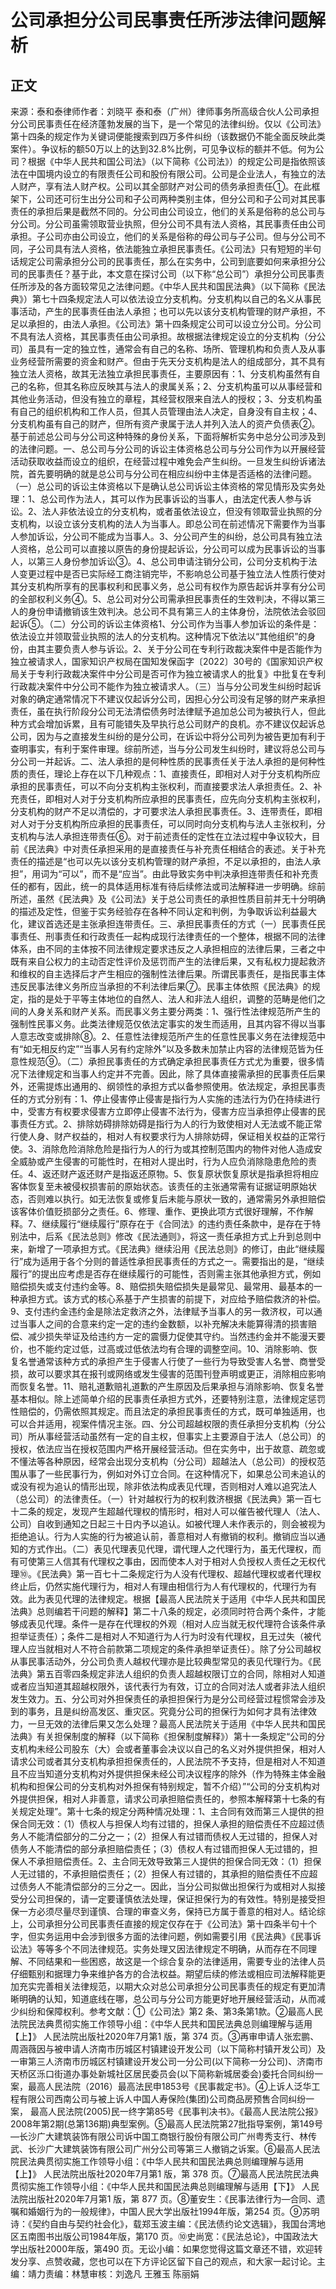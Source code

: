 # 公司承担分公司民事责任所涉法律问题解析
## 正文
来源：泰和泰律师作者：刘晓平 泰和泰（广州）律师事务所高级合伙人公司承担分公司民事责任在经济蓬勃发展的当下，是一个常见的法律纠纷。仅以《公司法》第十四条的规定作为关键词便能搜索到四万多件纠纷（该数据仍不能全面反映此类案件）。争议标的额50万以上的达到32.8%比例，可见争议标的额并不低。何为公司？根据《中华人民共和国公司法》（以下简称《公司法》）的规定公司是指依照该法在中国境内设立的有限责任公司和股份有限公司。公司是企业法人，有独立的法人财产，享有法人财产权。公司以其全部财产对公司的债务承担责任①。在此框架下，公司还可衍生出分公司和子公司两种类别主体，但分公司和子公司对其民事责任的承担后果是截然不同的。分公司由公司设立，他们的关系是俗称的总公司与分公司。分公司虽需领取营业执照，但分公司不具有法人资格，其民事责任由公司承担。子公司亦由公司设立，他们的关系是俗称的母公司与子公司。但与分公司不同，子公司具有法人资格，依法能独立承担民事责任。《公司法》只有短短的半句话规定公司需承担分公司的民事责任，那么在实务中，公司到底要如何来承担分公司的民事责任？基于此，本文意在探讨公司（以下称“总公司”）承担分公司民事责任所涉及的各方面较常见之法律问题。《中华人民共和国民法典》（以下简称《民法典》）第七十四条规定法人可以依法设立分支机构。分支机构以自己的名义从事民事活动，产生的民事责任由法人承担；也可以先以该分支机构管理的财产承担，不足以承担的，由法人承担。《公司法》第十四条规定公司可以设立分公司。分公司不具有法人资格，其民事责任由公司承担。故根据法律规定设立的分支机构（分公司）虽具有一定的独立性，通常会有自己的名称、场所、管理机构和负责人及从事业务经营所需要的资金和财产。但由于先天分支机构是法人的组成部分，其不具有独立法人资格，故其无法独立承担民事责任，主要原因有：1、分支机构虽然有自己的名称，但其名称应反映其与法人的隶属关系；2、分支机构虽可以从事经营和其他业务活动，但没有独立的章程，其经营权限来自法人的授权；3、分支机构虽有自己的组织机构和工作人员，但其人员管理由法人决定，自身没有自主权；4、分支机构虽有自己的财产，但所有资产隶属于法人并列入法人的资产负债表②。基于前述总公司与分公司这种特殊的身份关系，下面将解析实务中总分公司涉及到的法律问题。一、总公司与分公司的诉讼主体资格总公司与分公司作为以开展经营活动获取收益而设立的组织，在经营过程中难免会产生纠纷。一旦发生纠纷诉诸法院，首先要明确的就是总公司与分公司在相应纠纷中主体是否适格的法律问题。（一）总公司的诉讼主体资格以下是确认总公司诉讼主体资格的常见情形及实务处理：1、总公司作为法人，其可以作为民事诉讼的当事人，由法定代表人参与诉讼。2、法人非依法设立的分支机构，或者虽依法设立，但没有领取营业执照的分支机构，以设立该分支机构的法人为当事人。即总公司在前述情况下需要作为当事人参加诉讼，分公司不能成为当事人。3、分公司产生的纠纷，总公司具有独立法人资格，总公司可以直接以原告的身份提起诉讼，分公司可以成为民事诉讼的当事人，以第三人身份参加诉讼③。4、总公司申请注销分公司，公司分支机构于法人变更过程中是否已实际经工商注销完毕，不影响总公司基于独立法人性质行使对其分支机构所享有的民事权利和民事义务，总公司有权作为原告起诉并享有分公司的全部权利义务④。5、总公司对分公司需承担民事责任的生效判决，不得以第三人的身份申请撤销该生效判决。总公司不具有第三人的主体身份，法院依法会驳回起诉⑤。（二）分公司的诉讼主体资格1、分公司作为当事人参加诉讼的条件是：依法设立并领取营业执照的法人的分支机构。这种情况下依法以“其他组织”的身份，由其主要负责人参与诉讼。2、关于分公司在专利行政裁决案件中是否能作为独立被请求人，国家知识产权局在国知发保函字〔2022〕30号的《国家知识产权局关于专利行政裁决案件中分公司是否可作为独立被请求人的批复》中批复在专利行政裁决案件中分公司不能作为独立被请求人。（三）当与分公司发生纠纷时起诉对象的确定通常情况下不建议仅起诉分公司，因担心分公司没有足够的财产来承担责任，虽在执行阶段分公司无法清偿债务时法律赋予追加总公司为被执行人，但此种方式会增加诉累，且有可能错失及早执行总公司财产的良机。亦不建议仅起诉总公司，因为与之直接发生纠纷的是分公司，在诉讼中将分公司列为被告更加有利于查明事实，有利于案件审理。综前所述，当与分公司发生纠纷时，建议将总公司与分公司一并起诉。二、法人承担的是何种性质的民事责任关于法人承担的是何种性质的责任，理论上存在以下几种观点：1、直接责任，即相对人对于分支机构所应承担的民事责任，可以不向分支机构主张权利，而直接要求法人承担责任。2、补充责任，即相对人对于分支机构所应承担的民事责任，应先向分支机构主张权利，分支机构的财产不足以清偿的，才可要求法人承担民事责任。3、连带责任，即相对人对于分支机构所应承担的民事责任，可以同时向分支机构与法人主张权利，分支机构与法人承担连带责任⑥。对于前述责任的定性在立法过程中争议较大，目前《民法典》中对责任承担采用的是直接责任与补充责任相结合的表述。关于补充责任的描述是“也可以先以该分支机构管理的财产承担，不足以承担的，由法人承担”，用词为“可以”，而不是“应当”。由此导致实务中判决承担连带责任和补充责任的都有，因此，统一的具体适用标准有待后续修法或司法解释进一步明确。综前所述，虽然《民法典》及《公司法》关于总公司责任的承担性质目前并无十分明确的描述及定性，但鉴于实务经验存在各种不同认定和判例，为争取诉讼利益最大化，建议首选还是主张承担连带责任。三、承担民事责任的方式（一）民事责任民事责任、刑事责任和行政责任一起构成现行法律责任的一个整体，根据不同的法律体系，由不同的主体按不同法律规定要求违反之人承担相应的法律后果，三者之中既有来自公权力的主动否定性评价及惩罚而产生的法律后果，又有私权力提起救济和维权的自主选择后才产生相应的强制性法律后果。所谓民事责任，是指民事主体违反民事法律义务所应当承担的不利法律后果⑦。民事主体依照《民法典》的规定，指的是处于平等主体地位的自然人、法人和非法人组织，调整的范畴是他们之间的人身关系和财产关系。而民事义务主要分两类：1、强行性法律规范所产生的强制性民事义务。此类法律规范仅依法定事实的发生而适用，且其内容不得以当事人意志改变或排除⑧。2、任意性法律规范所产生的任意性民事义务在法律规范中有“如无相反约定”“当事人另有约定除外”以及多数未加禁止内容的法律规范皆为任意性规范⑨。（二）承担民事责任的方式确定承担民事责任方式尤为重要，很多情况下法律规定和当事人约定并不完善。因此，除了具体直接需承担的民事责任后果外，还需提炼出通用的、纲领性的承担方式以备参照使用。依法规定，承担民事责任的方式分别有：1、停止侵害停止侵害是指行为人实施的违法行为仍在持续进行中，受害方有权要求侵害方立即停止侵害不法行为，侵害方应当承担停止侵害的民事责任方式。2、排除妨碍排除妨碍是指行为人的行为致使相对人无法或不能正常行使人身、财产权益的，相对人有权要求行为人排除妨碍，保证相关权益的正常行使。3、消除危险消除危险是指行为人的行为或其控制范围内的物件对他人造成安全威胁或产生侵害的可能性时，在相对人提出时，行为人应负消除隐患危险的责任。4、返还财产返还财产是指返还原物。5、恢复原状恢复原状是指承担将相应客体恢复至未被侵权损害前的原始状态。该责任的主张通常需有证据证明原始状态，否则难以执行。如无法恢复或修复后未能与原状一致的，通常需另外承担赔偿该客体价值贬损部分之责任。6、修理、重作、更换此项方式很好理解，不作解释。7、继续履行“继续履行”原存在于《合同法》的违约责任条款中，是存在于特别法中，后系《民法总则》修改《民法通则》，将这一责任承担方式上升到总则中来，新增了一项承担方式。《民法典》继续沿用《民法总则》的修订，由此“继续履行”成为适用于各个分则的普适性承担民事责任的方式之一。需要指出的是，“继续履行”的提出应考虑是否存在继续履行的可能性，否则需主张其他承担方式，例如赔偿损失或支付违约金等。8、赔偿损失赔偿损失是最常见、最常用、最基本的一种承担方式。该方式的核心系基于产生损害的前提下，对应给予赔偿救济的补偿。9、支付违约金违约金是除法定救济之外，法律赋予当事人的另一救济权，可以通过当事人之间的合意来约定一定的违约金数额，以补充解决未能算得清的损害赔偿、减少损失举证及给违约方一定的震慑力促使其守约。当然违约金并不能漫天要价，也不能约定过低，过高或过低依法均有合理的调整空间。10、消除影响、恢复名誉通常该种方式的承担产生于侵害人行使了一些行为导致受害人名誉、商誉受损，故可以要求其在报刊或网络或发生侵害的范围刊登声明或更正，消除相应影响而恢复名誉。11、赔礼道歉赔礼道歉的产生原因及后果承担与消除影响、恢复名誉基本相似。除上述简单介绍的民事责任承担方式外，还要特别注意，法律规定惩罚性赔偿的，仍需依照其规定。而且法定的承担民事责任的方式，既可单独适用，也可以合并适用，视案件情况主张。四、分公司超越权限的责任承担分支机构（分公司）所从事经营活动虽然有一定的自主权，但事实上主要源自于法人（总公司）的授权，依法应当在授权范围内严格开展经营活动。但在实务中，出于故意、疏忽或不懂法等各种原因，经常会出现分支机构（分公司）超越法人（总公司）的授权范围从事了一些民事行为，例如对外订立合同。在这种情况下，如果总公司未追认的或没有视为追认的情形出现，除非依法构成表见代理，否则相对人难以追究法人（总公司）的法律责任。（一）针对越权行为的权利救济根据《民法典》第一百七十二条的规定，发现产生超越代理权的情形时，相对人可以催告被代理人（法人、公司）自收到通知之日起三十日内予以追认。如被代理人未作表示的，则会被视为拒绝追认。行为人实施的行为被追认前，善意相对人有撤销的权利。撤销应当以通知的方式作出。（二）表见代理表见代理，谓代理人之代理行为，虽无代理权，而有可使第三人信其有代理权之事由，因而使本人对于相对人负授权人责任之无权代理⑩。《民法典》第一百七十二条规定行为人没有代理权、超越代理权或者代理权终止后，仍然实施代理行为，相对人有理由相信行为人有代理权的，代理行为有效。此为表见代理的法律规定。根据【最高人民法院关于适用《中华人民共和国民法典》总则编若干问题的解释】第二十八条的规定，必须同时符合两个条件，才能够成表见代理。条件一是存在代理权的外观（相对人应当就无权代理符合该条件承担举证责任）；条件二是相对人不知道行为人行为时没有代理权，且无过失（被代理人应当就相对人不符合前款第二项规定的条件承担举证责任）。除了分公司越权从事民事活动外，分公司负责人越权代理亦是比较典型常见的表见代理行为。《民法典》第五百零四条规定非法人组织的负责人超越权限订立的合同，除相对人知道或者应当知道其超越权限外，该代表行为有效，订立的合同对法人或者非法人组织发生效力。五、分公司对外担保责任的承担担保行为是分公司经营过程惯常会涉及到的事务，且是纠纷高发区、重灾区。究竟分公司的担保行为如何才具有法律效力，一旦无效的法律后果又怎么处理？最高人民法院关于适用《中华人民共和国民法典》有关担保制度的解释（以下简称《担保制度解释》）第十一条规定“公司的分支机构未经公司股东（大）会或者董事会决议以自己的名义对外提供担保，相对人请求公司或者其分支机构承担担保责任的，人民法院不予支持，但是相对人不知道且不应当知道分支机构对外提供担保未经公司决议程序的除外（作为特殊主体金融机构和担保公司的分支机构对外担保有特别规定，暂不介绍）”“公司的分支机构对外提供担保，相对人非善意，请求公司承担赔偿责任的，参照本解释第十七条的有关规定处理”。第十七条的规定分两种情况处理：1、主合同有效而第三人提供的担保合同无效：（1）债权人与担保人均有过错的，担保人承担的赔偿责任不应超过债务人不能清偿部分的二分之一；（2）担保人有过错而债权人无过错的，担保人对债务人不能清偿的部分承担赔偿责任；（3）债权人有过错而担保人无过错的，担保人不承担赔偿责任。2、主合同无效导致第三人提供的担保合同无效：（1）担保人无过错的，不承担赔偿责任；（2）担保人有过错的，其承担的赔偿责任不应超过债务人不能清偿部分的三分之一。因此，当分公司拟做出担保行为或相对人拟接受分公司担保的，请一定要谨慎依法处理，保证担保行为的有效性。特别是接受担保一方必须尽量尽到谨慎、合理的审查义务，保持已方属于善意的相对人。结论综上，公司承担分公司民事责任直接的规定仅存在于《公司法》第十四条半句十个字，但实务运用中会涉到很多方面的法律问题，例如需要引用《民法典》《民事诉讼法》等等多个不同法律规范。实务处理又因法律规定不明确，从而存在不同理解、不同结果和一些困惑，故这是一个综合复杂的法律适用，需要专业的法律人员仔细甄别和据理力争来维护各方的合法权益。期望后续的修法或相应司法解释能更加充实完善相关法律规范，以期大众对总公司承担分公司民事责任的规定有更加清晰明确的认知，知道底线在哪，总公司与分公司方能更好地开展经营活动，从而减少纠纷和保障权利。参考文献：①《公司法》第2 条、第3条第1款。②最高人民法院民法典贯彻实施工作领导小组：《中华人民共和国民法典总则编理解与适用【上】》 人民法院出版社2020年7月第1 版，第 374 页。③再审申请人张宏鹏、周涵薇因与被申请人济南市历城区村镇建设开发公司（以下简称村镇开发公司）及一审第三人济南市历城区村镇建设开发公司一分公司(以下简称一分公司)、济南市天桥区泺口街道办事处新城社区居民委员会(以下简称新城居委会)委托合同纠纷一案，最高人民法院（2016）最高法民申1853号《民事裁定书》。④上诉人泛华工程有限公司西南公司与被上诉人中国人寿保险(集团)公司商品房预售合同纠纷一案， 最高人民法院(2005)民一终字第85号《民事判决书》。《最高人民法院公报》2008年第2期(总第136期)典型案例。⑤最高人民法院第27批指导案例，第149号—长沙广大建筑装饰有限公司诉中国工商银行股份有限公司广州粤秀支行、林传武、长沙广大建筑装饰有限公司广州分公司等第三人撤销之诉案。⑥最高人民法院民法典贯彻实施工作领导小组：《中华人民共和国民法典总则编理解与适用【上】》 人民法院出版社2020年7月第1 版，第 378 页。⑦最高人民法院民法典贯彻实施工作领导小组：《中华人民共和国民法典总则编理解与适用【下】》 人民法院出版社2020年7月第1 版，第 877 页。⑧董安生：《民事法律行为—合同、遗嘱和婚姻行为的一般规律》，中国人民大学出版社1994年版，第254 页。⑨苏明诗：《契约自由与契约社会化》，载郑玉波主编：《民法债约论文选辑》，我国台湾地区五南图书出版公司1984年版，第170 页。⑩史尚宽：《民法总论》，中国政法大学出版社2000年版，第490 页。无讼小编：如果您觉得这篇文章还不错，欢迎转发分享、点赞收藏，您也可以在下方评论区留下自己的观点，和大家一起讨论。主编：靖力责编：林慧审核：刘逸凡 王雅玉 陈丽娟